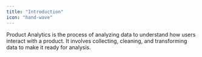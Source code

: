 ```yaml
---
title: "Introduction"
icon: "hand-wave"
---
```


Product Analytics is the process of analyzing data to understand how users interact with a product.
It involves collecting, cleaning, and transforming data to make it ready for analysis.
